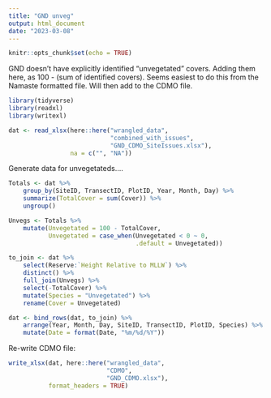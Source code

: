 ```yaml
---
title: "GND unveg"
output: html_document
date: "2023-03-08"
---
```


```r
knitr::opts_chunk$set(echo = TRUE)
```

GND doesn't have explicitly identified "unvegetated" covers. Adding them here, as 100 - (sum of identified covers). Seems easiest to do this from the Namaste formatted file. Will then add to the CDMO file.  


```r
library(tidyverse)
library(readxl)
library(writexl)
```


```r
dat <- read_xlsx(here::here("wrangled_data", 
                            "combined_with_issues",
                            "GND_CDMO_SiteIssues.xlsx"),
                 na = c("", "NA")) 
```

Generate data for unvegetateds....  

```r
Totals <- dat %>% 
    group_by(SiteID, TransectID, PlotID, Year, Month, Day) %>% 
    summarize(TotalCover = sum(Cover)) %>% 
    ungroup()

Unvegs <- Totals %>% 
    mutate(Unvegetated = 100 - TotalCover,
           Unvegetated = case_when(Unvegetated < 0 ~ 0,
                                   .default = Unvegetated))

to_join <- dat %>% 
    select(Reserve:`Height Relative to MLLW`) %>% 
    distinct() %>% 
    full_join(Unvegs) %>% 
    select(-TotalCover) %>% 
    mutate(Species = "Unvegetated") %>% 
    rename(Cover = Unvegetated)

dat <- bind_rows(dat, to_join) %>% 
    arrange(Year, Month, Day, SiteID, TransectID, PlotID, Species) %>% 
    mutate(Date = format(Date, "%m/%d/%Y"))
```

Re-write CDMO file:  

```r
write_xlsx(dat, here::here("wrangled_data",
                           "CDMO",
                           "GND_CDMO.xlsx"),
           format_headers = TRUE)
```

